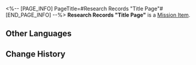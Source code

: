 <%-- [PAGE_INFO]
PageTitle=#Research Records "Title Page"#
[END_PAGE_INFO] --%>
{{Item Infobox
|id          = 140195
|image       = Item Research Records Title Page.png{{subst:void|<!--$UPLOAD:<<SpriteOutput/ItemFigures/140125.png>-<Item Research Records Title Page.png>-<Item Icons>>-->}}
|type        = Mission Item
|invCategory = Missions
|rarity      = 3
|effect      = 
|description = March 7th brandishes this imaginary title page and decisively declares, "The passphrase is maybe &mdash; probably &mdash; definitely written on it!"
}}
'''Research Records "Title Page"''' is a [[Mission Item]].

==Other Languages==
{{Other Languages
|en   = Research Records "Title Page"
|zhs  = 搜查记录「书籍扉页」
|zht  = 搜查紀錄「書籍扉頁」
|ja   = 捜査記録「扉のページ」
|ko   = 조사 기록 「책의 속표지」
|es   = Registro de investigación «Página del título»
|fr   = Dossiers de recherche «&nbsp;Page de titre&nbsp;»
|ru   = Заметки расследования «Титульный лист»
|th   = บันทึกการค้นหา "ปกในของหนังสือ"
|vi   = Nhật Ký Tìm Kiếm "Trang Tiêu Đề"
|de   = Untersuchungsprotokoll: „Titelseite“
|id   = Catatan Pemeriksaan "Halaman Judul Buku"
|pt   = Registros de Pesquisa "Página de Título"
}}

==Change History==
{{Change History|1.1}}